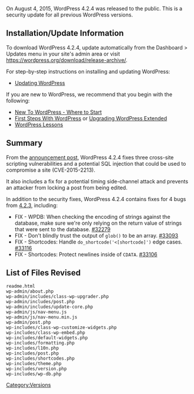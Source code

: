 {{Languages|
{{en|Version 4.2.4}}
{{ja|Version 4.2.4}}
}}

On August 4, 2015, WordPress 4.2.4 was released to the public. This is a security update for all previous WordPress versions.

== Installation/Update Information ==
To download WordPress 4.2.4, update automatically from the Dashboard > Updates menu in your site's admin area or visit https://wordpress.org/download/release-archive/.

For step-by-step instructions on installing and updating WordPress:
* [[Updating WordPress]]

If you are new to WordPress, we recommend that you begin with the following:
* [[New To WordPress - Where to Start]]
* [[First Steps With WordPress]] or [[Upgrading WordPress Extended]]
* [[WordPress Lessons]]

== Summary ==
From the [https://wordpress.org/news/2015/08/wordpress-4-2-4/ announcement post], WordPress 4.2.4 fixes three cross-site scripting vulnerabilities and a potential SQL injection that could be used to compromise a site (CVE-2015-2213).

It also includes a fix for a potential timing side-channel attack and prevents an attacker from locking a post from being edited.

In addition to the security fixes, WordPress 4.2.4 contains fixes for 4 bugs from [[Version_4.2.3|4.2.3]], including:

* FIX - WPDB: When checking the encoding of strings against the database, make sure we're only relying on the return value of strings that were sent to the database.  [https://core.trac.wordpress.org/ticket/32279 #32279]
* FIX - Don't blindly trust the output of <tt>glob()</tt> to be an array. [https://core.trac.wordpress.org/ticket/33093 #33093]
* FIX - Shortcodes: Handle <tt>do_shortcode('<[shortcode]')</tt> edge cases. [https://core.trac.wordpress.org/ticket/33116 #33116]
* FIX - Shortcodes: Protect newlines inside of <tt>CDATA</tt>. [https://core.trac.wordpress.org/ticket/33106 #33106]

== List of Files Revised ==
<pre>
readme.html
wp-admin/about.php
wp-admin/includes/class-wp-upgrader.php
wp-admin/includes/post.php
wp-admin/includes/update-core.php
wp-admin/js/nav-menu.js
wp-admin/js/nav-menu.min.js
wp-admin/post.php
wp-includes/class-wp-customize-widgets.php
wp-includes/class-wp-embed.php
wp-includes/default-widgets.php
wp-includes/formatting.php
wp-includes/l10n.php
wp-includes/post.php
wp-includes/shortcodes.php
wp-includes/theme.php
wp-includes/version.php
wp-includes/wp-db.php
</pre>

{{Versions}}

[[Category:Versions]]